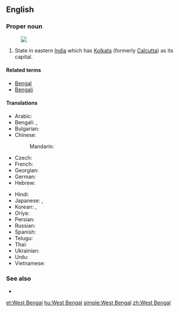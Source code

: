 ==English==
{{wikipedia}}

===Proper noun===
{{head|en|proper noun|head=[[West]] [[Bengal]]}}
[[Image:West Bengal in India (disputed hatched).svg|thumb|]]
# State in eastern [[India]] which has [[Kolkata]] (formerly [[Calcutta]]) as its capital.

====Related terms====
* [[Bengal]]
* [[Bengali]]

====Translations====
{{trans-top|state}}
* Arabic: {{t-|ar|بنغال الغربية|f|tr=banghaal al-gharbíyya}}
* Bengali: {{t-|bn|পশ্চিম বঙ্গ|tr=Pôshcim Bônggô|sc=Beng}}, {{t+|bn|পশ্চিমবঙ্গ|tr=Pôshcimbônggô|sc=Beng}}
* Bulgarian: {{t-|bg|Западна Бенгалия|f|tr=Západna Bengálija}}
* Chinese:
*: Mandarin: {{t|cmn|西孟加拉邦|tr=Xī-Mèngjiālā-bāng|sc=Hani}}
* Czech: {{t-|cs|Západní Bengálsko|n}}
* French: {{t-|fr|Bengale-Occidental|m}}
* Georgian: {{t-|ka|ბენგალი|sc=Geor}}
* German: {{t-|de|Westbengalen|n}}
* Hebrew: {{t-|he|מערב בנגל}}
{{trans-mid}}
* Hindi: {{t+|hi|पश्चिम बंगाल|tr=paścim baṅgāl}}
* Japanese: {{t-|ja|西ベンガル州|tr=Nishi-Bengaru-shū}}, {{t-|ja|西ベンガル|tr=Nishi-Bengaru}}
* Korean: {{t-|ko|웨스트벵골 주|tr=Weseuteu Beng-gol ju|sc=Hang}}, {{t-|ko|웨스트벵골|tr=Weseuteu Beng-gol|sc=Hang}}
* Oriya: {{t-|or|ପଶ୍ଚିମ ବଙ୍ଗ|sc=Orya}}
* Persian: {{t-|fa|بنگال غربی}}
* Russian: {{t-|ru|Западная Бенгалия|f|tr=Západnaja Bengálija}}
* Spanish: {{t-|es|Bengala Occidental|f}}
* Telugu: {{t+|te|పశ్చిమ బెంగాల్}}
* Thai: {{t-|th|รัฐเบงกอลตะวันตก|tr=rát bayng-gor-lor dtà-wan-dtòk}}
* Ukrainian: {{t-|uk|Західний Бенгал|m|tr=Záxidnyj Benhál}}
* Urdu: {{t-|ur|مغربی بنگال}}
* Vietnamese: {{t-|vi|Tây Bengal}}
{{trans-bottom}}

===See also===
* {{list|en|states of India}}


[[et:West Bengal]]
[[hu:West Bengal]]
[[simple:West Bengal]]
[[zh:West Bengal]]